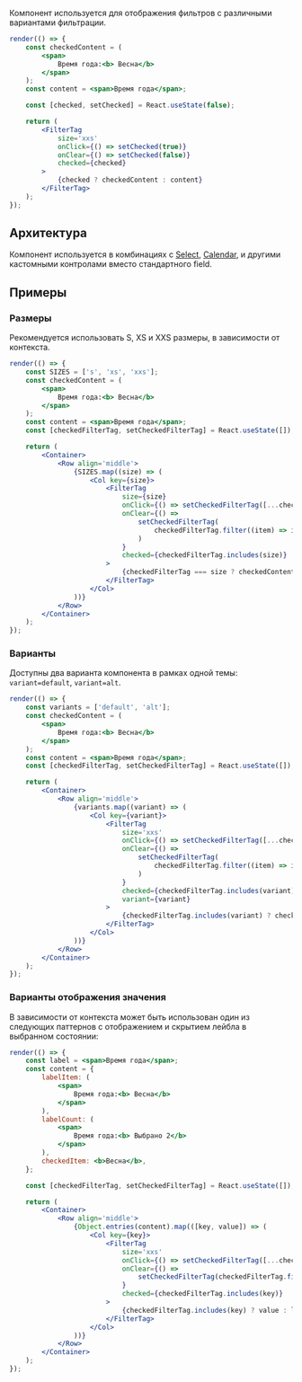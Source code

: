 
Компонент используется для отображения фильтров с различными вариантами фильтрации.

```jsx live
render(() => {
    const checkedContent = (
        <span>
            Время года:<b> Весна</b>
        </span>
    );
    const content = <span>Время года</span>;

    const [checked, setChecked] = React.useState(false);

    return (
        <FilterTag
            size='xxs'
            onClick={() => setChecked(true)}
            onClear={() => setChecked(false)}
            checked={checked}
        >
            {checked ? checkedContent : content}
        </FilterTag>
    );
});
```

## Архитектура

Компонент используется в комбинациях с [Select](/docs/components-selects-select--select), [Сalendar](/docs/components-forms-calendars-calendar--calendar),
и другими кастомными контролами вместо стандартного field.

## Примеры

### Размеры

Рекомендуется использовать S, XS и XXS размеры, в зависимости от контекста.

```jsx live
render(() => {
    const SIZES = ['s', 'xs', 'xxs'];
    const checkedContent = (
        <span>
            Время года:<b> Весна</b>
        </span>
    );
    const content = <span>Время года</span>;
    const [checkedFilterTag, setCheckedFilterTag] = React.useState([]);

    return (
        <Container>
            <Row align='middle'>
                {SIZES.map((size) => (
                    <Col key={size}>
                        <FilterTag
                            size={size}
                            onClick={() => setCheckedFilterTag([...checkedFilterTag, size])}
                            onClear={() =>
                                setCheckedFilterTag(
                                    checkedFilterTag.filter((item) => item !== size),
                                )
                            }
                            checked={checkedFilterTag.includes(size)}
                        >
                            {checkedFilterTag === size ? checkedContent : content}
                        </FilterTag>
                    </Col>
                ))}
            </Row>
        </Container>
    );
});
```

### Варианты

Доступны два варианта компонента в рамках одной темы: `variant=default`, `variant=alt`.

```jsx live
render(() => {
    const variants = ['default', 'alt'];
    const checkedContent = (
        <span>
            Время года:<b> Весна</b>
        </span>
    );
    const content = <span>Время года</span>;
    const [checkedFilterTag, setCheckedFilterTag] = React.useState([]);

    return (
        <Container>
            <Row align='middle'>
                {variants.map((variant) => (
                    <Col key={variant}>
                        <FilterTag
                            size='xxs'
                            onClick={() => setCheckedFilterTag([...checkedFilterTag, variant])}
                            onClear={() =>
                                setCheckedFilterTag(
                                    checkedFilterTag.filter((item) => item !== variant),
                                )
                            }
                            checked={checkedFilterTag.includes(variant)}
                            variant={variant}
                        >
                            {checkedFilterTag.includes(variant) ? checkedContent : content}
                        </FilterTag>
                    </Col>
                ))}
            </Row>
        </Container>
    );
});
```

### Варианты отображения значения

В зависимости от контекста может быть использован один из следующих паттернов с отображением и скрытием лейбла в выбранном состоянии:

```jsx live
render(() => {
    const label = <span>Время года</span>;
    const content = {
        labelItem: (
            <span>
                Время года:<b> Весна</b>
            </span>
        ),
        labelCount: (
            <span>
                Время года:<b> Выбрано 2</b>
            </span>
        ),
        checkedItem: <b>Весна</b>,
    };

    const [checkedFilterTag, setCheckedFilterTag] = React.useState([]);

    return (
        <Container>
            <Row align='middle'>
                {Object.entries(content).map(([key, value]) => (
                    <Col key={key}>
                        <FilterTag
                            size='xxs'
                            onClick={() => setCheckedFilterTag([...checkedFilterTag, key])}
                            onClear={() =>
                                setCheckedFilterTag(checkedFilterTag.filter((item) => item !== key))
                            }
                            checked={checkedFilterTag.includes(key)}
                        >
                            {checkedFilterTag.includes(key) ? value : label}
                        </FilterTag>
                    </Col>
                ))}
            </Row>
        </Container>
    );
});
```
